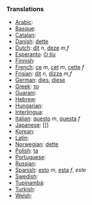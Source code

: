 ===Translations===
*[[Arabic]]: [[]]
*[[Basque]]: [[]]
*[[Catalan]]: [[]]
*[[Danish]]: [[dette]]
*[[Dutch]]: [[dit]] ''n'', [[deze]] ''m,f''
*[[Esperanto]]: [[ĉi tiu]]
*[[Finnish]]: [[]]
*[[French]]: [[ce]] ''m'', [[cet]] ''m'', [[cette]] ''f''
*[[Frisian]]: [[dit]] ''n'', [[dizze]] ''m,f''
*[[German]]: [[dies]], [[diese]]
*[[Greek]]: [[το]]
*[[Guarani]]: [[]]
*[[Hebrew]]: [[]]
*[[Hungarian]]: [[]]
*[[Interlingua]]: [[]]
*[[Italian]]: [[questo]] ''m'', [[questa]] ''f''
*[[Japanese]]: []]
*[[Korean]]: [[]]
*[[Latin]]: [[]]
*[[Norwegian]]: [[dette]]
*[[Polish]]: [[ta]]
*[[Portuguese]]: [[]]
*[[Russian]]: [[]]
*[[Spanish]]: [[esto]] ''m'', [[esta]] ''f'', ''este''
*[[Swedish]]: [[]]
*[[Tupinambá]]: [[]]
*[[Turkish]]: [[]]
*[[Welsh]]: [[]]
